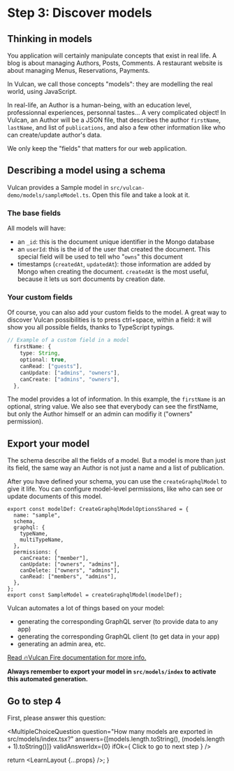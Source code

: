 
# Step 3: Discover models

## Thinking in models

You application will certainly manipulate concepts that exist in real life.
A blog is about managing Authors, Posts, Comments.
A restaurant website is about managing Menus, Reservations, Payments.

In Vulcan, we call those concepts "models": they are modelling the real world, using JavaScript.

In real-life, an Author is a human-being, with an education level, professionnal experiences, personnal tastes...
A very complicated object!
In Vulcan, an Author will be a JSON file, that describes the author `firstName`, `lastName`, and list of `publications`,
and also a few other information like who can create/update author's data.

We only keep the "fields" that matters for our web application.

## Describing a model using a schema

Vulcan provides a Sample model in `src/vulcan-demo/models/sampleModel.ts`. Open this file and take a look at it.

### The base fields

All models will have:

- an `_id`: this is the document unique identifier in the Mongo database
- an `userId`: this is the id of the user that created the document. This special field will be used to tell who "`owns`" this document
- timestamps (`createdAt`, `updatedAt`): those information are added by Mongo when creating the document. `createdAt` is the most useful,
  because it lets us sort documents by creation date.

### Your custom fields

Of course, you can also add your custom fields to the model.
A great way to discover Vulcan possibilities is to press ctrl+space, within a field: it will show you all possible fields, thanks
to TypeScript typings.

```ts
// Example of a custom field in a model
  firstName: {
    type: String,
    optional: true,
    canRead: ["guests"],
    canUpdate: ["admins", "owners"],
    canCreate: ["admins", "owners"],
  },
```

The model provides a lot of information. In this example, the `firstName` is an optional, string value.
We also see that everybody can see the firstName, but only the Author himself or an admin can modifiy it ("owners" permission).

## Export your model

The schema describe all the fields of a model. But a model is more than just its field,
the same way an Author is not just a name and a list of publication.

After you have defined your schema, you can use the `createGraphqlModel` to give it life.
You can configure model-level permissions, like who can see or update documents of this model.

```tsx
export const modelDef: CreateGraphqlModelOptionsShared = {
  name: "sample",
  schema,
  graphql: {
    typeName,
    multiTypeName,
  },
  permissions: {
    canCreate: ["member"],
    canUpdate: ["owners", "admins"],
    canDelete: ["owners", "admins"],
    canRead: ["members", "admins"],
  },
};
export const SampleModel = createGraphqlModel(modelDef);
```

Vulcan automates a lot of things based on your model:

- generating the corresponding GraphQL server (to provide data to any app)
- generating the corresponding GraphQL client (to get data in your app)
- generating an admin area, etc.

[Read 🔥Vulcan Fire documentation for more info.](https://vulcan-docs.vercel.app/docs/vulcan-fire/)

**Always remember to export your model in `src/models/index` to activate this automated generation.**

## Go to step 4

First, please answer this question:

<MultipleChoiceQuestion
  question="How many models are exported in src/models/index.tsx?"
  answers={[models.length.toString(), (models.length + 1).toString()]}
  validAnswerIdx={0}
  ifOk={
    <NextMuiButton variant="contained" href="/learn/server-only-models">
      Click to go to next step
    </NextMuiButton>
  }
/>

  return <LearnLayout {...props} />;
}
